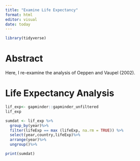 ```yaml
---
title: "Examine Life Expectancy"
format: html
editor: visual
date: today
---
```


```r
library(tidyverse)
```

# Abstract

Here, I re-examine the analysis of Oeppen and Vaupel (2002).

# Life Expectancy Analysis 

```r
lif_exp<- gapminder::gapminder_unfiltered
lif_exp
```

```r
sumdat <- lif_exp %>%
  group_by(year)%>%
  filter(lifeExp == max (lifeExp, na.rm = TRUE)) %>%
  select(year,country,lifeExp)%>%
  arrange(year)%>%
  ungroup()%>%

print(sumdat)
         
  
```
